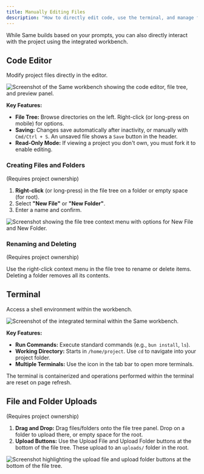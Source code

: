 ```yaml
---
title: Manually Editing Files
description: "How to directly edit code, use the terminal, and manage files."
---
```


While Same builds based on your prompts, you can also directly interact with the project using the integrated workbench.

## Code Editor

Modify project files directly in the editor.

<Frame caption="The workbench includes a code editor, file tree, and preview panel.">
  <img
    src="/images/workbench.png"
    alt="Screenshot of the Same workbench showing the code editor, file tree, and preview panel."
  />
</Frame>

**Key Features:**

- **File Tree:** Browse directories on the left. Right-click (or long-press on mobile) for options.
- **Saving:** Changes save automatically after inactivity, or manually with `Cmd/Ctrl + S`. An unsaved file shows a `Save` button in the header.
- **Read-Only Mode:** If viewing a project you don't own, you must fork it to enable editing.

### Creating Files and Folders

(Requires project ownership)

1.  **Right-click** (or long-press) in the file tree on a folder or empty space (for root).
2.  Select **"New File"** or **"New Folder"**.
3.  Enter a name and confirm.

<Frame caption="Right-click in the file tree to create new files or folders.">
  <img
    src="/images/new-file-folder.png"
    alt="Screenshot showing the file tree context menu with options for New File and New Folder."
  />
</Frame>

### Renaming and Deleting

(Requires project ownership)

Use the right-click context menu in the file tree to rename or delete items. Deleting a folder removes all its contents.

## Terminal

Access a shell environment within the workbench.

<Frame caption="Run commands in the integrated terminal.">
  <img
    src="/images/terminal.png"
    alt="Screenshot of the integrated terminal within the Same workbench."
  />
</Frame>

**Key Features:**

- **Run Commands:** Execute standard commands (e.g., `bun install`, `ls`).
- **Working Directory:** Starts in `/home/project`. Use `cd` to navigate into your project folder.
- **Multiple Terminals:** Use the <Icon icon="plus" /> icon in the tab bar to open more terminals.

<Info>
  The terminal is containerized and operations performed within the terminal are
  reset on page refresh.
</Info>

## File and Folder Uploads

(Requires project ownership)

1.  **Drag and Drop:** Drag files/folders onto the file tree panel. Drop on a folder to upload there, or empty space for the root.
2.  **Upload Buttons:** Use the Upload File and Upload Folder buttons at the bottom of the file tree. These upload to an `uploads/` folder in the root.

<Frame caption="Upload files or folders using the buttons at the bottom of the file tree.">
  <img
    src="/images/upload-file-folder.png"
    alt="Screenshot highlighting the upload file and upload folder buttons at the bottom of the file tree."
  />
</Frame>
